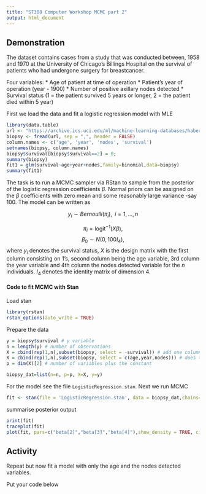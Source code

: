 ```yaml
---
title: "ST308 Computer Workshop MCMC part 2"
output: html_document
---
```


## Demonstration

The dataset contains cases from a study that was conducted between, 1958 and 1970 at the University of Chicago's Billings Hospital on the survival of patients who had undergone surgery for breastcancer.

Four variables:
  * Age of patient at time of operation 
  * Patient's year of operation (year - 1900)
  * Number of positive axillary nodes detected 
  * Survival status (1 = the patient survived 5 years or longer, 2 = the patient died within 5 year)

First we load the data and fit a logistic regression model with MLE

```r
library(data.table)
url <- "https://archive.ics.uci.edu/ml/machine-learning-databases/haberman/haberman.data"
biopsy <- fread(url, sep = ",", header = FALSE)
column.names <- c('age', 'year', 'nodes', 'survival')
setnames(biopsy, column.names)
biopsy$survival[biopsy$survival==2] = 0;
summary(biopsy)
fit1 = glm(survival~age+year+nodes,family=binomial,data=biopsy)
summary(fit1)
```

The task is to run a MCMC sampler via RStan to sample from the posterior of the logistic regression coefficients $\beta$. Normal priors can be assigned on the $\beta$ coefficients with zero mean and some reasonably large variance -say 100. The model can be written as

$$y_i\sim Bernoulli(\pi_i),\;\; i=1,...,n$$

$$\pi_i = \text{logit}^{-1}(X\beta),$$
$$\beta_0 \sim N(0,100I_4),$$
where $y_i$ denotes the survival status, $X$ is the design matrix with the first column consisting on 1's, second column being the age variable, 3rd column the year variable and 4th column the nodes detected variable for the $n$ individuals. $I_4$ denotes the identity matrix of dimension 4.


#### Code to fit MCMC with Stan

Load stan

```r
library(rstan)
rstan_options(auto_write = TRUE)
```

Prepare the data 

```r
y = biopsy$survival # y variable
n = length(y) # number of observations
X = cbind(rep(1,n),subset(biopsy, select = -survival)) # add one column of 1's for the constant and remove the y variable
X = cbind(rep(1,n),subset(biopsy, select = c(age,year,nodes))) # does the same as above
p = dim(X)[2] # number of variables plus the constant

biopsy_dat=list(n=n, p=p, X=X, y=y)
```

For the model see the file `LogisticRegression.stan`. Next we run MCMC

```r
fit <- stan(file = 'LogisticRegression.stan', data = biopsy_dat,chains=2,init=0,seed=1)
```

summarise posterior output

```r
print(fit)
traceplot(fit)
plot(fit, pars=c("beta[2]","beta[3]","beta[4]"),show_density = TRUE, ci_level = 0.95, fill_color = "green")
```

## Activity

Repeat but now fit a model with only the age and the nodes detected variables.

Put your code below

```r

```

